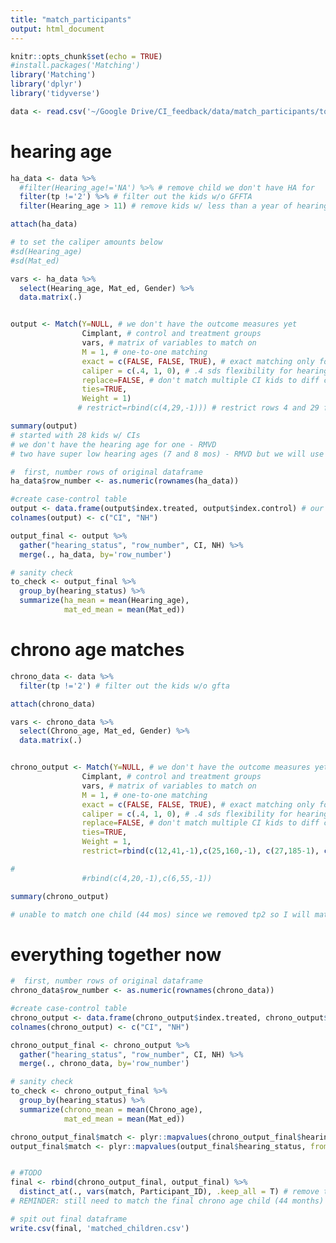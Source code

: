 ```yaml
---
title: "match_participants"
output: html_document
---
```


```r
knitr::opts_chunk$set(echo = TRUE)
#install.packages('Matching')
library('Matching')
library('dplyr')
library('tidyverse')
```

```r
data <- read.csv('~/Google Drive/CI_feedback/data/match_participants/to_make_age_match.csv')
```

# hearing age
```r
ha_data <- data %>% 
  #filter(Hearing_age!='NA') %>% # remove child we don't have HA for
  filter(tp !='2') %>% # filter out the kids w/o GFFTA
  filter(Hearing_age > 11) # remove kids w/ less than a year of hearing experience

attach(ha_data)

# to set the caliper amounts below
#sd(Hearing_age)
#sd(Mat_ed)

vars <- ha_data %>%
  select(Hearing_age, Mat_ed, Gender) %>%
  data.matrix(.)


output <- Match(Y=NULL, # we don't have the outcome measures yet
                Cimplant, # control and treatment groups
                vars, # matrix of variables to match on
                M = 1, # one-to-one matching
                exact = c(FALSE, FALSE, TRUE), # exact matching only for gender
                caliper = c(.4, 1, 0), # .4 sds flexibility for hearing age (~3 mos); 1 sd flexibility for mat ed
                replace=FALSE, # don't match multiple CI kids to diff controls
                ties=TRUE, 
                Weight = 1)
               # restrict=rbind(c(4,29,-1))) # restrict rows 4 and 29 from matching to avoid one NH from being matched twice

summary(output)
# started with 28 kids w/ CIs
# we don't have the hearing age for one - RMVD
# two have super low hearing ages (7 and 8 mos) - RMVD but we will use them for chrono matches

```

```r
#  first, number rows of original dataframe 
ha_data$row_number <- as.numeric(rownames(ha_data))

#create case-control table
output <- data.frame(output$index.treated, output$index.control) # our case-control table
colnames(output) <- c("CI", "NH")

output_final <- output %>%
  gather("hearing_status", "row_number", CI, NH) %>%
  merge(., ha_data, by='row_number')

# sanity check
to_check <- output_final %>%
  group_by(hearing_status) %>%
  summarize(ha_mean = mean(Hearing_age),
            mat_ed_mean = mean(Mat_ed))
```


# chrono age matches
```r
chrono_data <- data %>% 
  filter(tp !='2') # filter out the kids w/o gfta

attach(chrono_data)

vars <- chrono_data %>%
  select(Chrono_age, Mat_ed, Gender) %>%
  data.matrix(.)


chrono_output <- Match(Y=NULL, # we don't have the outcome measures yet
                Cimplant, # control and treatment groups
                vars, # matrix of variables to match on
                M = 1, # one-to-one matching
                exact = c(FALSE, FALSE, TRUE), # exact matching only for gender
                caliper = c(.4, 1, 0), # .4 sds flexibility for hearing age (~3 mos); 1 sd flexibility for mat ed
                replace=FALSE, # don't match multiple CI kids to diff controls
                ties=TRUE, 
                Weight = 1,
                restrict=rbind(c(12,41,-1),c(25,160,-1), c(27,185-1), c(27,183,-1), c(28,80,-1), c(28,41,-1), c(12,80,-1)))

#
                #rbind(c(4,20,-1),c(6,55,-1))

summary(chrono_output)

# unable to match one child (44 mos) since we removed tp2 so I will match them by hand
```


# everything together now
```r
#  first, number rows of original dataframe 
chrono_data$row_number <- as.numeric(rownames(chrono_data))

#create case-control table
chrono_output <- data.frame(chrono_output$index.treated, chrono_output$index.control) # our case-control table
colnames(chrono_output) <- c("CI", "NH")

chrono_output_final <- chrono_output %>%
  gather("hearing_status", "row_number", CI, NH) %>%
  merge(., chrono_data, by='row_number')

# sanity check
to_check <- chrono_output_final %>%
  group_by(hearing_status) %>%
  summarize(chrono_mean = mean(Chrono_age),
            mat_ed_mean = mean(Mat_ed))
```


```r

chrono_output_final$match <- plyr::mapvalues(chrono_output_final$hearing_status, from = "NH", to = "Chrono_age_match")
output_final$match <- plyr::mapvalues(output_final$hearing_status, from = "NH", to = "HA_match")


# #TODO
final <- rbind(chrono_output_final, output_final) %>%
  distinct_at(., vars(match, Participant_ID), .keep_all = T) # remove the CI kids who are in there twice (most of them)
# REMINDER: still need to match the final chrono age child (44 months)

# spit out final dataframe
write.csv(final, 'matched_children.csv')
```
































